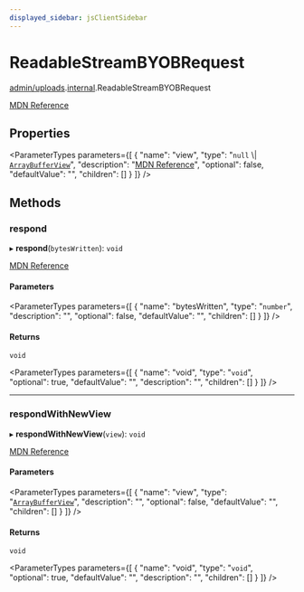 ```yaml
---
displayed_sidebar: jsClientSidebar
---
```



# ReadableStreamBYOBRequest

[admin/uploads](../../modules/admin_uploads.mdx).[internal](../../admin_uploads/modules/admin_uploads.internal.mdx).ReadableStreamBYOBRequest

[MDN Reference](https://developer.mozilla.org/docs/Web/API/ReadableStreamBYOBRequest)

## Properties

<ParameterTypes parameters={[
  {
    "name": "view",
    "type": "``null`` \\| [`ArrayBufferView`](admin_discounts.internal.ArrayBufferView.mdx)",
    "description": "[MDN Reference](https://developer.mozilla.org/docs/Web/API/ReadableStreamBYOBRequest/view)",
    "optional": false,
    "defaultValue": "",
    "children": []
  }
]} />

## Methods

### respond

▸ **respond**(`bytesWritten`): `void`

[MDN Reference](https://developer.mozilla.org/docs/Web/API/ReadableStreamBYOBRequest/respond)

#### Parameters

<ParameterTypes parameters={[
  {
    "name": "bytesWritten",
    "type": "`number`",
    "description": "",
    "optional": false,
    "defaultValue": "",
    "children": []
  }
]} />

#### Returns

`void`

<ParameterTypes parameters={[
  {
    "name": "void",
    "type": "`void`",
    "optional": true,
    "defaultValue": "",
    "description": "",
    "children": []
  }
]} />

___

### respondWithNewView

▸ **respondWithNewView**(`view`): `void`

[MDN Reference](https://developer.mozilla.org/docs/Web/API/ReadableStreamBYOBRequest/respondWithNewView)

#### Parameters

<ParameterTypes parameters={[
  {
    "name": "view",
    "type": "[`ArrayBufferView`](admin_discounts.internal.ArrayBufferView.mdx)",
    "description": "",
    "optional": false,
    "defaultValue": "",
    "children": []
  }
]} />

#### Returns

`void`

<ParameterTypes parameters={[
  {
    "name": "void",
    "type": "`void`",
    "optional": true,
    "defaultValue": "",
    "description": "",
    "children": []
  }
]} />
